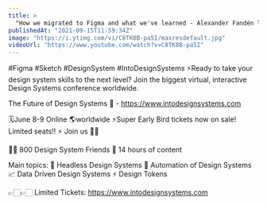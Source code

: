 ```yaml
---
title: >
  "How we migrated to Figma and what we've learned - Alexander Fandén live - Into Figma Design Systems"
publishedAt: "2021-09-15T11:59:34Z"
image: "https://i.ytimg.com/vi/C8TK8B-pa5I/maxresdefault.jpg"
videoUrl: "https://www.youtube.com/watch?v=C8TK8B-pa5I"
---
```


#Figma #Sketch #DesignSystem #IntoDesignSystems
⚡️Ready to take your design system skills to the next level?
Join the biggest virtual, interactive Design Systems conference worldwide.

The Future of Design Systems 🚀 - https://www.intodesignsystems.com

🗓️June 8-9 Online 🌎worldwide
⚡️Super Early Bird tickets now on sale! Limited seats!! ⚡️
Join us 🙌🏻

👋🏻 800 Design System Friends
🎨 14 hours of content

Main topics:
🎨 Headless Design Systems
🤖 Automation of Design Systems
📈 Data Driven Design Systems
⚡️ Design Tokens

👉🏻👉🏻 Limited Tickets: https://www.intodesignsystems.com
